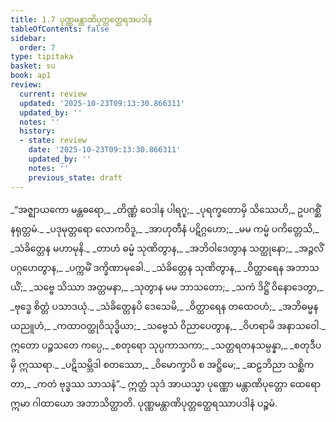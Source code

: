 ```yaml
---
title: 1.7 ပုဏ္ဏမန္တာဏိပုတ္တတ္ထေရအပဒါန
tableOfContents: false
sidebar:
  order: 7
type: tipitaka
basket: su
book: ap1
review:
  current: review
  updated: '2025-10-23T09:13:30.866311'
  updated_by: ''
  notes: ''
  history:
  - state: review
    date: '2025-10-23T09:13:30.866311'
    updated_by: ''
    notes: ''
    previous_state: draft
---
```



<ReviewStatus review={frontmatter.review} showDetails={true} />

<HypothesisAnnotation frontmatter={frontmatter} />

<DynamicBreadcrumb />

<Division number="434" book="ap1" e="ch" v="20" p="39">

<Paragraph number="449" type="verses" book="ap1">
_“အဇ္ဈာယကော မန္တဓရော,_  
_တိဏ္ဏံ ဝေဒါန ပါရဂူ;_  
_ပုရက္ခတောမှိ သိဿေဟိ,_  
ဥပဂစ္ဆိံ နရုတ္တမံ._  

</Paragraph>

</Division>
<Division number="435" book="ap1" e="ch" v="20" p="39">

<Paragraph number="450" type="verses" book="ap1">
_ပဒုမုတ္တရော လောကဝိဒူ,_  
_အာဟုတီနံ ပဋိဂ္ဂဟော;_  
_မမ ကမ္မံ ပကိတ္တေသိ,_  
_သံခိတ္တေန မဟာမုနိ._  

</Paragraph>

</Division>
<Division number="436" book="ap1" e="ch" v="20" p="40">

<Paragraph number="451" type="verses" book="ap1">
_တာဟံ ဓမ္မံ သုဏိတွာန,_  
_အဘိဝါဒေတွာန သတ္ထုနော;_  
_အဉ္ဇလိံ ပဂ္ဂဟေတွာန,_  
_ပက္ကမိံ ဒက္ခိဏာမုခေါ._  

</Paragraph>

</Division>
<Division number="437" book="ap1" e="ch" v="20" p="40">

<Paragraph number="452" type="verses" book="ap1">
_သံခိတ္တေန သုဏိတွာန,_  
_ဝိတ္ထာရေန အဘာသယိံ;_  
_သဗ္ဗေ သိဿာ အတ္တမနာ,_  
_သုတွာန မမ ဘာသတော;_  
_သကံ ဒိဋ္ဌိံ ဝိနောဒေတွာ,_  
_ဗုဒ္ဓေ စိတ္တံ ပသာဒယုံ._  

</Paragraph>

</Division>
<Division number="438" book="ap1" e="ch" v="20" p="40">

<Paragraph number="453" type="verses" book="ap1">
_သံခိတ္တေနပိ ဒေသေမိ,_  
_ဝိတ္ထာရေန တထေဝဟံ;_  
_အဘိဓမ္မနယညူဟံ,_  
_ကထာဝတ္ထုဝိသုဒ္ဓိယာ;_  
_သဗ္ဗေသံ ဝိညာပေတွာန,_  
_ဝိဟရာမိ အနာသဝေါ._  

</Paragraph>

</Division>
<Division number="439" book="ap1" e="ch" v="20" p="40">

<Paragraph number="454" type="verses" book="ap1">
ဣတော ပဉ္စသတေ ကပ္ပေ,_  
_စတုရော သုပ္ပကာသကာ;_  
_သတ္တရတနသမ္ပန္နာ,_  
_စတုဒီပမှိ ဣဿရာ._  

</Paragraph>

</Division>
<Division number="440" book="ap1" e="ch" v="20" p="40">

<Paragraph number="455" type="verses" book="ap1">
_ပဋိသမ္ဘိဒါ စတဿော,_  
_ဝိမောက္ခာပိ စ အဋ္ဌိမေ;_  
_ဆဠဘိညာ သစ္ဆိကတာ,_  
_ကတံ ဗုဒ္ဓဿ သာသနံ”._  

</Paragraph>

<Paragraph number="456" book="ap1">
ဣတ္ထံ သုဒံ အာယသ္မာ ပုဏ္ဏော မန္တာဏိပုတ္တော ထေရော ဣမာ ဂါထာယော အဘာသိတ္ထာတိ.

</Paragraph>
</Division>

<Paragraph number="457" type="center" book="ap1">
ပုဏ္ဏမန္တာဏိပုတ္တတ္ထေရဿာပဒါနံ ပဉ္စမံ.
</Paragraph>
